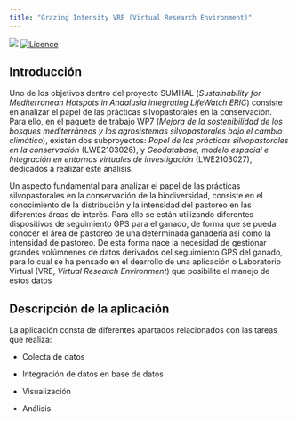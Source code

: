 ```yaml
---
title: "Grazing Intensity VRE (Virtual Research Environment)"
---
```


[![](https://img.shields.io/badge/last%20change-`r gsub('-', '--', Sys.Date())`-brightgreen.svg)](https://github.com/serpam/sumahl_vreGI/commits/master)  [![Licence](https://img.shields.io/github/license/mashape/apistatus.svg)](http://choosealicense.com/licenses/mit/)


## Introducción 

Uno de los objetivos dentro del proyecto SUMHAL (*Sustainability for Mediterranean Hotspots in Andalusia integrating LifeWatch ERIC*) consiste en analizar el papel de las prácticas silvopastorales en la conservación. Para ello, en el paquete de trabajo WP7 (*Mejora de la sostenibilidad de los bosques mediterráneos y los agrosistemas silvopastorales bajo el cambio climático*), existen dos subproyectos: *Papel de las prácticas silvopastorales en la conservación* (LWE2103026), y *Geodatabase, modelo espacial e Integración en entornos virtuales de investigación* (LWE2103027), dedicados a realizar este análisis.

Un aspecto fundamental para analizar el papel de las prácticas silvopastorales en la conservación de la biodiversidad, consiste en el conocimiento de la distribución y la intensidad del pastoreo en las diferentes áreas de interés. Para ello se están utilizando diferentes dispositivos de seguimiento GPS para el ganado, de forma que se pueda conocer el área de pastoreo de una determinada ganadería así como la intensidad de pastoreo. De esta forma nace la necesidad de gestionar grandes volúmnenes de datos derivados del seguimiento GPS del ganado, para lo cual se ha pensado en el dearrollo de una aplicación o Laboratorio Virtual (VRE, *Virtual Research Environment*) que posibilite el manejo de estos datos 

## Descripción de la aplicación

La aplicación consta de diferentes apartados relacionados con las tareas que realiza: 

- Colecta de datos 

- Integración de datos en base de datos

- Visualización

- Análisis 

